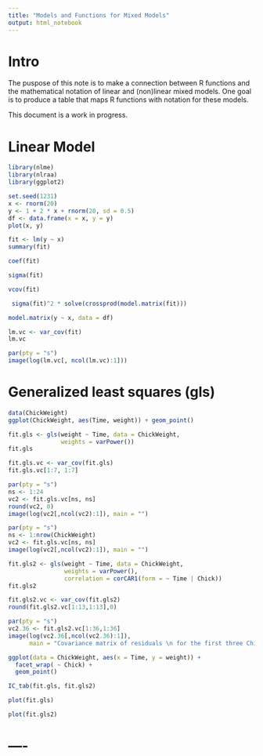 ```yaml
---
title: "Models and Functions for Mixed Models"
output: html_notebook
---
```


# Intro

The puspose of this note is to make a connection between R functions and the mathematical notation of linear and (non)linear mixed models. One goal is to produce a table that maps R functions with notation for these models.

This document is a work in progress.

# Linear Model

```r
library(nlme)
library(nlraa)
library(ggplot2)
```

```r
set.seed(1231)
x <- rnorm(20)
y <- 1 + 2 * x + rnorm(20, sd = 0.5)
df <- data.frame(x = x, y = y)
plot(x, y)
```

```r
fit <- lm(y ~ x)
summary(fit)
```

```r
coef(fit)
```

```r
sigma(fit)
```

```r
vcov(fit)
```

```r
 sigma(fit)^2 * solve(crossprod(model.matrix(fit)))
```

```r
model.matrix(y ~ x, data = df)
```

```r
lm.vc <- var_cov(fit)
lm.vc
```

```r
par(pty = "s")
image(log(lm.vc[, ncol(lm.vc):1]))
```

# Generalized least squares (gls)

```r
data(ChickWeight)
ggplot(ChickWeight, aes(Time, weight)) + geom_point()
```

```r
fit.gls <- gls(weight ~ Time, data = ChickWeight,
               weights = varPower())
fit.gls
```

```r
fit.gls.vc <- var_cov(fit.gls)
fit.gls.vc[1:7, 1:7]
```

```r
par(pty = "s")
ns <- 1:24
vc2 <- fit.gls.vc[ns, ns]
round(vc2, 0)
image(log(vc2[,ncol(vc2):1]), main = "")
```

```r
par(pty = "s")
ns <- 1:nrow(ChickWeight)
vc2 <- fit.gls.vc[ns, ns]
image(log(vc2[,ncol(vc2):1]), main = "")
```

```r
fit.gls2 <- gls(weight ~ Time, data = ChickWeight,
                weights = varPower(), 
                correlation = corCAR1(form = ~ Time | Chick))
fit.gls2
```

```r
fit.gls2.vc <- var_cov(fit.gls2)
round(fit.gls2.vc[1:13,1:13],0)
```

```r
par(pty = "s")
vc2.36 <- fit.gls2.vc[1:36,1:36]
image(log(vc2.36[,ncol(vc2.36):1]),
      main = "Covariance matrix of residuals \n for the first three Chicks (log-scale)")
```

```r
ggplot(data = ChickWeight, aes(x = Time, y = weight)) + 
  facet_wrap( ~ Chick) + 
  geom_point()
```

```r
IC_tab(fit.gls, fit.gls2)
```

```r
plot(fit.gls)
```


```r
plot(fit.gls2)
```


# ----
